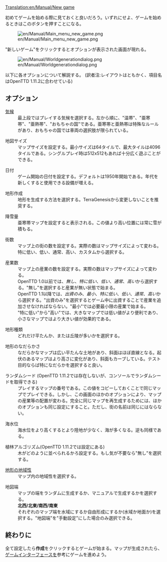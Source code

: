 [[Translation:en/Manual/New game]]
{{en/Outdated|地域設定画面は最新版ではレイアウトが異なる。}}

{{ja/Manual/インターフェース}}
初めてゲームを始める際に見ておくと良いだろう。いずれにせよ、ゲームを始めるときはこのボタンを押すことになる。

[[File:en/Manual/Main menu new game.png]]

"新しいゲーム"をクリックするとオプションが表示された画面が現れる。

[[File:en/Manual/Worldgenerationdialog.png]]

以下に各オプションについて解説する。
(訳者注:レイアウトはともかく、項目名はOpenTTD 1.11.2に合わせている)

== オプション ==
; [[en/Manual/Climates|気候]]
: 最上段ではプレイする気候を選択する。左から順に、"温帯"、"亜寒帯"、"亜熱帯"、"おもちゃの国"である。亜寒帯と亜熱帯は特殊なルールがあり、おもちゃの国では車両の選択肢が限られている。

; 地図サイズ
: マップサイズを設定する。最小サイズは64タイルで、最大タイルは4096タイルである。シングルプレイ時は512x512もあれば十分広く遊ぶことができる。

; 日付
: ゲーム開始の日付を設定する。デフォルトは1950年開始である。年代を新しくすると使用できる設備が増える。

; 地形作成
: 地形を生成する方法を選択する。TerraGenesisから変更しないことを推奨する。

; 降雪量
: 亜寒帯マップを設定すると表示される。この値より高い位置には常に雪が積もる。

; 街数
: マップ上の街の数を設定する。実際の数はマップサイズによって変わる。特に低い、低い、通常、高い、カスタムから選択する。

; 産業数
: マップ上の産業の数を設定する。実際の数はマップサイズによって変わる。
: OpenTTD 1.0以前では、''無し''、''特に低い''、''低い''、''通常''、''高い''から選択する。"無し"を選択すると産業が無い状態で始まる。
: OpenTTD 1.1以降では、''出資のみ''、''最小''、''特に低い''、''低い''、''通常''、''高い''から選択する。"出資のみ"を選択するとゲーム中に出資することで産業を追加させなければならない。"最小"では必要最小限の産業で始まる。
: "特に低い"から"高い"では、大きなマップでは低い値がより便利であり、小さなマップではより大きい値が効果的である。

; 地形種類
: どれだけ平たんか、または丘陵が多いかを選択する。

; 地形のなだらかさ
: なだらかなマップは広い平たんな土地があり、斜面はほぼ直線となる。起伏のあるマップはより高さに変化があり、斜面もカーブしている。テスト目的ならば特になだらかを選択すると良い。

; ランダムシード (OpenTTD 1.11.2では存在しないが、コンソールでランダムシードを取得できる)
: プレイするマップの番号である。この値をコピーしておくことで同じマップでプレイできる。しかし、この画面のほかのオプションにより、マップの産業等の配置が変わる。完全に同じマップを再生成するためには、ほかのオプションも同じ設定にすること。ただし、街の名前は同じにはならない。

; 海水位
: 海水位をより高くするとより陸地が少なく、海が多くなる。逆も同様である。

; 植林アルゴリズム(OpenTTD 1.11.2では設定にある)
: 木がどのように並べられるかろ設定する。もし気が不要なら"無し"を選択する。

; [[en/Manual/Variety distribution|地形の地域性]]
: マップ内の地域性を選択する。

; 地図端
: マップの端をランダムに生成するか、マニュアルで生成するかを選択する。
: '''北西/北東/南西/南東'''
: それぞれのマップ端を水域にするか自由形成にするか(水域か地面か)を選択する。"地図端"を"手動設定"にした場合のみ選択できる。

== 終わりに ==
全て設定したら'''作成'''をクリックするとゲームが始まる。マップが生成されたら、[[ja/Manual/Game interface|ゲームインターフェース]]を参考にゲームを進めよう。